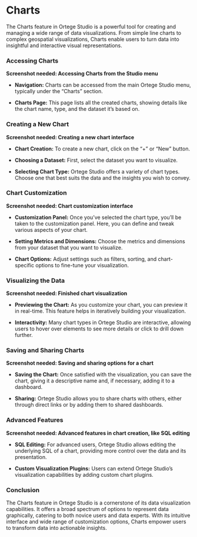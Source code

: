 # Charts

The Charts feature in Ortege Studio is a powerful tool for creating and managing a wide range of data visualizations. From simple line charts to complex geospatial visualizations, Charts enable users to turn data into insightful and interactive visual representations.

### **Accessing Charts**

**Screenshot needed: Accessing Charts from the Studio menu**

-   **Navigation:** Charts can be accessed from the main Ortege Studio menu, typically under the “Charts” section.

-   **Charts Page:** This page lists all the created charts, showing details like the chart name, type, and the dataset it’s based on.

### **Creating a New Chart**

**Screenshot needed: Creating a new chart interface**

-   **Chart Creation:** To create a new chart, click on the “+” or “New” button.

-   **Choosing a Dataset:** First, select the dataset you want to visualize.

-   **Selecting Chart Type:** Ortege Studio offers a variety of chart types. Choose one that best suits the data and the insights you wish to convey.

### **Chart Customization**

**Screenshot needed: Chart customization interface**

-   **Customization Panel:** Once you’ve selected the chart type, you'll be taken to the customization panel. Here, you can define and tweak various aspects of your chart.

-   **Setting Metrics and Dimensions:** Choose the metrics and dimensions from your dataset that you want to visualize.

-   **Chart Options:** Adjust settings such as filters, sorting, and chart-specific options to fine-tune your visualization.

### **Visualizing the Data**

**Screenshot needed: Finished chart visualization**

-   **Previewing the Chart:** As you customize your chart, you can preview it in real-time. This feature helps in iteratively building your visualization.

-   **Interactivity:** Many chart types in Ortege Studio are interactive, allowing users to hover over elements to see more details or click to drill down further.

### **Saving and Sharing Charts**

**Screenshot needed: Saving and sharing options for a chart**

-   **Saving the Chart:** Once satisfied with the visualization, you can save the chart, giving it a descriptive name and, if necessary, adding it to a dashboard.

-   **Sharing:** Ortege Studio allows you to share charts with others, either through direct links or by adding them to shared dashboards.

### **Advanced Features**

**Screenshot needed: Advanced features in chart creation, like SQL editing**

-   **SQL Editing:** For advanced users, Ortege Studio allows editing the underlying SQL of a chart, providing more control over the data and its presentation.

-   **Custom Visualization Plugins:** Users can extend Ortege Studio’s visualization capabilities by adding custom chart plugins.

### **Conclusion**

The Charts feature in Ortege Studio is a cornerstone of its data visualization capabilities. It offers a broad spectrum of options to represent data graphically, catering to both novice users and data experts. With its intuitive interface and wide range of customization options, Charts empower users to transform data into actionable insights.